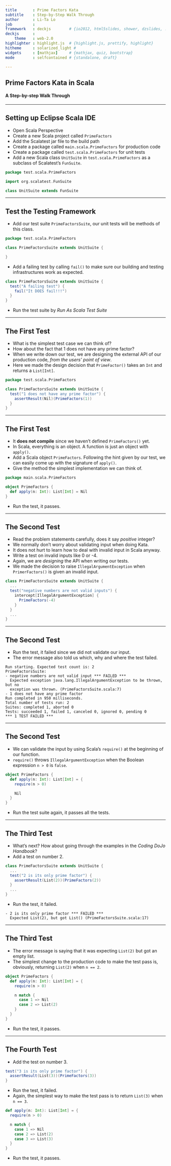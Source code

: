 ```yaml
---
title       : Prime Factors Kata
subtitle    : Step-by-Step Walk Through
author      : Li-Ta Lo
job         : 
framework   : deckjs        # {io2012, html5slides, shower, dzslides, ...}
deckjs      :
    theme   : web-2.0
highlighter : highlight.js  # {highlight.js, prettify, highlight}
hitheme     : solarized_light # 
widgets     : [mathjax]     # {mathjax, quiz, bootstrap}
mode        : selfcontained # {standalone, draft}

---
```


## Prime Factors Kata in Scala

#### A Step-by-step Walk Through

---

## Setting up Eclipse Scala IDE

* Open Scala Perspective
* Create a new Scala project called `PrimeFactors`
* Add the Scalatest jar file to the build path
* Create a package called `main.scala.PrimeFactors` for production code
* Create a package called `test.scala.PrimeFactors` for unit tests
* Add a new Scala class `UnitSuite` in `test.scala.PrimeFactors` as a
  subclass of Scalatest's `FunSuite`.

```scala
package test.scala.PrimeFactors

import org.scalatest.FunSuite

class UnitSuite extends FunSuite
```

---

## Test the Testing Framework

* Add our test suite `PrimeFactorsSuite`, our unit tests will be methods of this
  class.

```scala
package test.scala.PrimeFactors

class PrimeFactorsSuite extends UnitSuite {

}
```

* Add a failing test by calling `fail()` to make sure our building and testing
  infrastructures work as expected.

```scala
class PrimeFactorsSuite extends UnitSuite {
  test("A failing test") {
    fail("It DOES fail!!!")
  }
}
```

* Run the test suite by _Run As Scala Test Suite_

---

## The First Test

* What is the simplest test case we can think of?
* How about the fact that 1 does not have any prime factor?
* When we write down our test, we are designing the external API of our
  production code, _from the users' point of view_.
* Here we made the design decision that `PrimeFactor()` takes an `Int` and
  returns a `List[Int]`.

```scala
package test.scala.PrimeFactors

class PrimeFactorsSuite extends UnitSuite {
  test("1 does not have any prime factor") {
    assertResult(Nil)(PrimeFactors(1))
  }
}
```

---

## The First Test

* It __does not compile__ since we haven't defined `PrimeFactors()` yet.
* In Scala, everything is an object. A function is just an object with `apply()`.
* Add a Scala object `PrimeFactors`. Following the hint given by our test, we can 
easily come up with the signature of `apply()`.
* Give the method the simplest implementation we can think of.

```scala
package main.scala.PrimeFactors

object PrimeFactors {
  def apply(n: Int): List[Int] = Nil
}
```

* Run the test, it passes.

---

## The Second Test

* Read the problem statements carefully, does it say _positive_ integer?
* We normally don't worry about validating input when doing Kata.
* It does not hurt to learn how to deal with invalid input in Scala anyway.
* Write a test on invalid inputs like 0 or -4.
* Again, we are _designing_ the API when writing our tests.
* We made the decision to raise `IllegalArgumentException` when `PrimerFactors()`
is given an invalid input.

```scala
class PrimeFactorsSuite extends UnitSuite {
  ...
  test("negative numbers are not valid inputs") {
    intercept[IllegalArgumentException] {
      PrimeFactors(-4)
    }
  }
  ...
}
```

---

## The Second Test

* Run the test, it failed since we did not validate our input.
* The error message also told us which, why and where the test failed.

```
Run starting. Expected test count is: 2
PrimeFactorsSuite:
- negative numbers are not valid input *** FAILED ***
  Expected exception java.lang.IllegalArgumentException to be thrown, but no
  exception was thrown. (PrimeFactorsSuite.scala:7)
- 1 does not have any prime factor
Run completed in 950 milliseconds.
Total number of tests run: 2
Suites: completed 1, aborted 0
Tests: succeeded 1, failed 1, canceled 0, ignored 0, pending 0
*** 1 TEST FAILED ***
```

---

## The Second Test

* We can validate the input by using Scala's `require()` at the beginning of our
function.
* `require()` throws `IllegalArgumentException` when the Boolean expression
`n > 0` is `false`.

```scala
object PrimeFactors {
  def apply(n: Int): List[Int] = {
    require(n > 0)

    Nil
  }
}
```

* Run the test suite again, it passes all the tests.

---

## The Third Test

* What's next? How about going through the examples in the _Coding DoJo Handbook_?
* Add a test on number 2.

```scala
class PrimeFactorsSuite extends UnitSuite {
  ...
  test("2 is its only prime factor") {
    assertResult(List(2))(PrimeFactors(2))
  }
  ...
}
```

* Run the test, it failed.

```
- 2 is its only prime factor *** FAILED ***
  Expected List(2), but got List() (PrimeFactorsSuite.scala:17)
```

---

## The Third Test

* The error message is saying that it was expecting `List(2)` but got an
empty list.
* The simplest change to the production code to make the test pass is, obviously,
returning `List(2)` when `n == 2`.

```scala
object PrimeFactors {
  def apply(n: Int): List[Int] = {
    require(n > 0)

    n match {
      case 1 => Nil
      case 2 => List(2)
    }
  }
}
```

* Run the test, it passes.

---

## The Fourth Test

* Add the test on number 3.

```scala
test("3 is its only prime factor") {
  assertResult(List(3))(PrimeFactors(3))
}
```

* Run the test, it failed.
* Again, the simplest way to make the test pass is to return `List(3)` when
`n == 3`.

```scala
def apply(n: Int): List[Int] = {
  require(n > 0)

  n match {
    case 1 => Nil
    case 2 => List(2)
    case 3 => List(3)
  }
}
```

* Run the test, it passes.